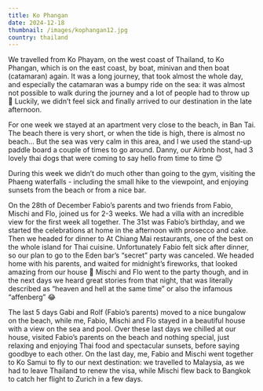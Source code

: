 ```yaml
---
title: Ko Phangan
date: 2024-12-18
thumbnail: /images/kophangan12.jpg
country: thailand
---
```


We travelled from Ko Phayam, on the west coast of Thailand, to Ko Phangan, which is on the east coast, by boat, minivan and then boat (catamaran) again. It was a long journey, that took almost the whole day, and especially the catamaran was a bumpy ride on the sea: it was almost not possible to walk during the journey and a lot of people had to throw up 🫢 Luckily, we didn’t feel sick and finally arrived to our destination in the late afternoon.

<ImageComponent src="/images/kophangan1.jpg" alt="Ko Phangan" />

For one week we stayed at an apartment very close to the beach, in Ban Tai. The beach there is very short, or when the tide is high, there is almost no beach… But the sea was very calm in this area, and l we used the stand-up paddle board a couple of times to go around. Danny, our Airbnb host, had 3 lovely thai dogs that were coming to say hello from time to time 😊

<ImageComponent src="/images/kophangan2.jpg" alt="Ko Phangan" />
<ImageComponent src="/images/kophangan3.jpg" alt="Ko Phangan" />
<ImageComponent src="/images/kophangan4.jpg" alt="Ko Phangan" />

During this week we didn’t do much other than going to the gym, visiting the Phaeng waterfalls - including the small hike to the viewpoint, and enjoying sunsets from the beach or from a nice bar.

<ImageComponent src="/images/kophangan5.jpg" alt="Ko Phangan" />
<ImageComponent src="/images/kophangan6.jpg" alt="Ko Phangan" />
<ImageComponent src="/images/kophangan7.jpg" alt="Ko Phangan" />
<ImageComponent src="/images/kophangan9.jpg" alt="Ko Phangan" />

On the 28th of December Fabio’s parents and two friends from Fabio, Mischi and Flo, joined us for 2-3 weeks. We had a villa with an incredible view for the first week all together. The 31st was Fabio’s birthday, and we started the celebrations at home in the afternoon with prosecco and cake. Then we headed for dinner to At Chiang Mai restaurants, one of the best on the whole island for Thai cuisine. Unfortunately Fabio felt sick after dinner, so our plan to go to the Eden bar’s “secret” party was canceled. We headed home with his parents, and waited for midnight’s fireworks, that looked amazing from our house 🤩 Mischi and Flo went to the party though, and in the next days we heard great stories from that night, that was literally described as “heaven and hell at the same time” or also the infamous “affenberg” 😂

<ImageComponent src="/images/kophangan10.jpg" alt="Ko Phangan" />
<ImageComponent src="/images/kophangan11.jpg" alt="Ko Phangan" />
<ImageComponent src="/images/kophangan12.jpg" alt="Ko Phangan" />
<ImageComponent src="/images/kophangan13.jpg" alt="Ko Phangan" />
<ImageComponent src="/images/kophangan14.jpg" alt="Ko Phangan" />

The last 5 days Gabi and Rolf (Fabio’s parents) moved to a nice bungalow on the beach, while me, Fabio, Mischi and Flo stayed in a beautiful house with a view on the sea and pool. Over these last days we chilled at our house, visited Fabio’s parents on the beach and nothing special, just relaxing and enjoying Thai food and spectacular sunsets, before saying goodbye to each other. On the last day, me, Fabio and Mischi went together to Ko Samui to fly to our next destination: we travelled to Malaysia, as we had to leave Thailand to renew the visa, while Mischi flew back to Bangkok to catch her flight to Zurich in a few days.

<ImageComponent src="/images/kophangan15.jpg" alt="Ko Phangan" />
<ImageComponent src="/images/kophangan16.jpg" alt="Ko Phangan" />
<ImageComponent src="/images/kophangan17.jpg" alt="Ko Phangan" />
<ImageComponent src="/images/kophangan18.jpg" alt="Ko Phangan" />
<ImageComponent src="/images/kophangan19.jpg" alt="Ko Phangan" />
<ImageComponent src="/images/kophangan20.jpg" alt="Ko Phangan" />

